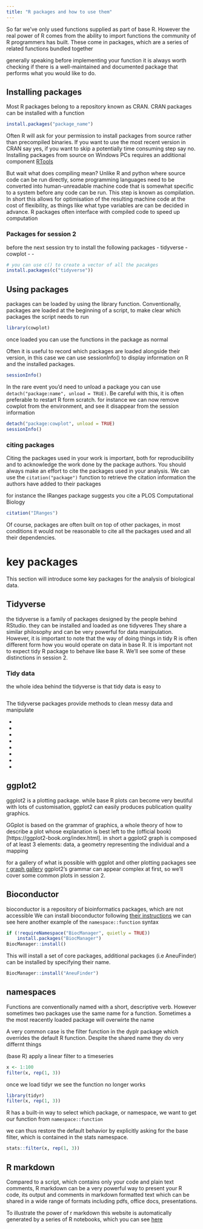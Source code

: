 ---
title: "R packages and how to use them"
---

So far we've only used functions supplied as part of base R. However the real power of R comes from the ability to import functions
the community of R programmers has built. These come in packages, which are a series of related functions bundled together

generally speaking before implementing your function it is always worth checking if there is a well-maintained and documented package that performs what you would like to do. 

## Installing packages

Most R packages belong to a repository known as CRAN. CRAN packages can be installed with a function 
```{r, eval=F}
install.packages("package_name")
```

Often R will ask for your permission to install packages from source rather than precompiled binaries. If you want to use the most recent version in CRAN say yes, if you want to skip a potentially time consuming step say no. Installing packages from source on Windows PCs requires an additional component [RTools](https://cran.r-project.org/bin/windows/Rtools/) 

But wait what does compiling mean? Unlike R and python where source code can be run directly, some programming languages
need to be converted into human-unreadable machine code that is somewhat specific to a system before any code can be run. 
This step is known as compilation. In short this allows for optimisation of the resulting machine code at the cost of flexibility, as things like what type variables are can be decided in advance. 
R packages often interface with compiled code to speed up computation

### Packages for session 2 

before the next session try to install the following packages 
- tidyverse
- cowplot
- 
-

```{r, eval = FALSE, }
# you can use c() to create a vector of all the pacakges 
install.packages(c("tidyverse"))
```

## Using packages 

packages can be loaded by using the library function.
Conventionally, packages are loaded at the beginning of a script, 
to make clear which packages the script needs to run

```{r warning=TRUE}
library(cowplot)
```

once loaded you can use the functions in the package as normal

Often it is useful to record which packages are loaded alongside their version, in this case we can use sessionInfo() to display information on R and the installed packages. 
```{r}
sessionInfo()
```

In the rare event you'd need to unload a package you can use 
`detach("package:name", unload = TRUE)`. Be careful with this, it is often preferable to restart R form scratch.
for instance we can now remove cowplot from the environment, and see it disappear from the session information  
```{r}
detach("package:cowplot", unload = TRUE)
sessionInfo()
```

### citing packages

Citing the packages used in your work is important, both for reproducibility and to acknowledge the work done by the package authors. You should always make an effort to cite the packages used in your analysis.
We can use the `citation("package")` function to retrieve the citation information the authors have
added to their packages

for instance the IRanges package suggests you cite a PLOS Computational Biology
```{r}
citation("IRanges")
```
Of course, packages are often built on top of other packages, in most conditions it would not be reasonable to cite all the packages used and all their dependencies.

# key packages

This section will introduce some key packages for the analysis of biological data.

## Tidyverse

the tidyverse is a family of packages designed by the people behind RStudio.
they can be installed and loaded as one tidyveres
They share a similar philosophy and can be very powerful for data manipulation.
However, it is important to note that the way of doing things in tidy R is often different form how you would operate on data in base R. It is important not to expect tidy R package to behave like base R. We'll see some of these distinctions in session 2.

### Tidy data 

the whole idea behind the tidyverse is that tidy data is easy to 
```{r}

```

The tidyverse packages provide methods to clean messy data and manipulate 

- 
- 
- 
- 
- 
- 
- 
- 

## ggplot2 

ggplot2 is a plotting package. while base R plots can become very beutiful with lots of customisation, ggplot2 can easily produces publication quality graphics.

GGplot is based on the grammar of graphics, a whole theory of how to describe a plot whose explanation is 
best left to the (official book)[https://ggplot2-book.org/index.html]. in short a ggplot2 graph is composed
of at least 3 elements: data, a geometry representing the individual and a mapping

for a gallery of what is possible with ggplot and other plotting packages see 
[r graph gallery ](https://www.r-graph-gallery.com/histogram)
ggplot2's grammar can appear complex at first, so we'll cover some common plots in session 2.

## Bioconductor 

bioconductor is a repository of bioinformatics packages, which are not accessible 
We can install bioconductor following [their instructions]() we can see here another example of the `namespace::function` syntax
```{r, eval=FALSE}
if (!requireNamespace("BiocManager", quietly = TRUE))
    install.packages("BiocManager")
BiocManager::install()
```

This will install a set of core packages, additional packages (i.e AneuFinder) can be installed 
by specifying their name.
```{r, eval=FALSE}
BiocManager::install("AneuFinder")
```

## namespaces 

Functions are conventionally named with a short, descriptive verb. However sometimes two packages use the same name for a function. Sometimes a the most reacently loaded package will overwirte the name

A very common case is the filter function in the dyplr package which overrides the default R function. Despite the shared name they do very differnt things

(base R) apply a linear filter to a timeseries 
```{r}
x <- 1:100
filter(x, rep(1, 3))
```
once we load tidyr we see the function no longer works 
```{r, error = TRUE}
library(tidyr)
filter(x, rep(1, 3))
```

R has a built-in way to select which package, or namespace, we want to get our function from 
`namespace::function`

we can thus restore the default behavior by explicitly asking for the base filter, which is contained in the stats namespace. 
```{r}
stats::filter(x, rep(1, 3))
```
## R markdown 

Compared to a script, which contains only your code and plain text comments, 
R markdown can be a very powerful way to present your R code, its output and comments in markdown formatted text which can be shared in a wide range of formats including pdfs, office docs, presentations. 


To illustrate the power of r markdown this website is automatically generated by a series of R notebooks, which you can see [here](https://github.com/sdangelis/Bioinformatics-cafe-tutorials)
